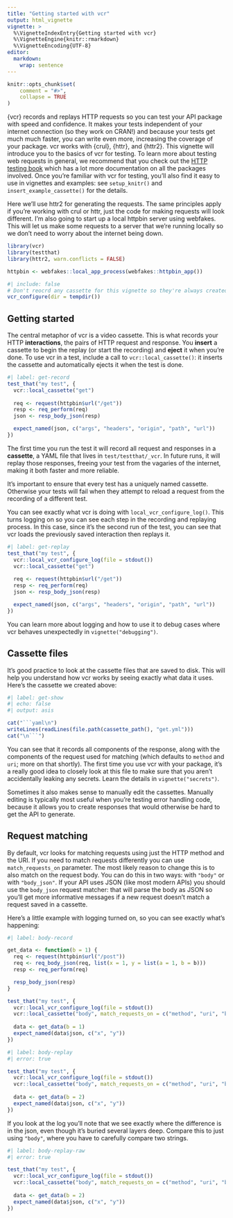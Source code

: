 ```yaml
---
title: "Getting started with vcr"
output: html_vignette
vignette: >
  %\VignetteIndexEntry{Getting started with vcr}
  %\VignetteEngine{knitr::rmarkdown}
  %\VignetteEncoding{UTF-8}
editor:
  markdown:
    wrap: sentence
---
```


```r
knitr::opts_chunk$set(
	comment = "#>",
	collapse = TRUE
)
```

{vcr} records and replays HTTP requests so you can test your API package with speed and confidence.
It makes your tests independent of your internet connection (so they work on CRAN!) and because your tests get much much faster, you can write even more, increasing the coverage of your package.
vcr works with {crul}, {httr}, and {httr2}.
This vignette will introduce you to the basics of vcr for testing.
To learn more about testing web requests in general, we recommend that you check out the [HTTP testing book](https://books.ropensci.org/http-testing/) which has a lot more documentation on all the packages involved.
Once you're familiar with vcr for testing, you'll also find it easy to use in vignettes and examples: see `setup_knitr()` and `insert_example_cassette()` for the details.

Here we'll use httr2 for generating the requests.
The same principles apply if you're working with crul or httr, just the code for making requests will look different.
I'm also going to start up a local httpbin server using webfakes.
This will let us make some requests to a server that we're running locally so we don't need to worry about the internet being down.

```r
library(vcr)
library(testthat)
library(httr2, warn.conflicts = FALSE)

httpbin <- webfakes::local_app_process(webfakes::httpbin_app())
```

```r
#| include: false
# Don't reocrd any cassette for this vignette so they're always created afresh
vcr_configure(dir = tempdir())
```

## Getting started

The central metaphor of vcr is a video cassette.
This is what records your HTTP **interactions**, the pairs of HTTP request and response.
You **insert** a cassette to begin the replay (or start the recording) and **eject** it when you're done.
To use vcr in a test, include a call to `vcr::local_cassette()`: it inserts the cassette and automatically ejects it when the test is done.

```r
#| label: get-record
test_that("my test", {
  vcr::local_cassette("get")
  
  req <- request(httpbin$url("/get"))
  resp <- req_perform(req)
  json <- resp_body_json(resp)

  expect_named(json, c("args", "headers", "origin", "path", "url"))
})
```

The first time you run the test it will record all request and responses in a **cassette**, a YAML file that lives in `test/testthat/_vcr`.
In future runs, it will replay those responses, freeing your test from the vagaries of the internet, making it both faster and more reliable.

It's important to ensure that every test has a uniquely named cassette.
Otherwise your tests will fail when they attempt to reload a request from the recording of a different test.

You can see exactly what vcr is doing with `local_vcr_configure_log()`.
This turns logging on so you can see each step in the recording and replaying process.
In this case, since it's the second run of the test, you can see that vcr loads the previously saved interaction then replays it.

```r
#| label: get-replay
test_that("my test", {
  vcr::local_vcr_configure_log(file = stdout())
  vcr::local_cassette("get")
  
  req <- request(httpbin$url("/get"))
  resp <- req_perform(req)
  json <- resp_body_json(resp)

  expect_named(json, c("args", "headers", "origin", "path", "url"))
})
```

You can learn more about logging and how to use it to debug cases where vcr behaves unexpectedly in `vignette("debugging")`.

## Cassette files

It's good practice to look at the cassette files that are saved to disk.
This will help you understand how vcr works by seeing exactly what data it uses.
Here's the cassette we created above:

```r
#| label: get-show
#| echo: false
#| output: asis

cat("```yaml\n")
writeLines(readLines(file.path(cassette_path(), "get.yml")))
cat("\n```")
```

You can see that it records all components of the response, along with the components of the request used for matching (which defaults to `method` and `uri`; more on that shortly).
The first time you use vcr with your package, it's a really good idea to closely look at this file to make sure that you aren't accidentally leaking any secrets.
Learn the details in `vignette("secrets")`.

Sometimes it also makes sense to manually edit the cassettes.
Manually editing is typically most useful when you're testing error handling code, because it allows you to create responses that would otherwise be hard to get the API to generate.

## Request matching

By default, vcr looks for matching requests using just the HTTP method and the URI.
If you need to match requests differently you can use `match_requests_on` parameter.
The most likely reason to change this is to also match on the request body.
You can do this in two ways: with `"body"` or with `"body_json"`.
If your API uses JSON (like most modern APIs) you should use the `body_json` request matcher: that will parse the body as JSON so you'll get more informative messages if a new request doesn't match a request saved in a cassette.

Here's a little example with logging turned on, so you can see exactly what's happening:

```r
#| label: body-record

get_data <- function(b = 1) {
  req <- request(httpbin$url("/post"))
  req <- req_body_json(req, list(x = 1, y = list(a = 1, b = b)))
  resp <- req_perform(req)

  resp_body_json(resp)
}

test_that("my test", {
  vcr::local_vcr_configure_log(file = stdout())
  vcr::local_cassette("body", match_requests_on = c("method", "uri", "body_json"))
  
  data <- get_data(b = 1)
  expect_named(data$json, c("x", "y"))
})
```

```r
#| label: body-replay
#| error: true

test_that("my test", {
  vcr::local_vcr_configure_log(file = stdout())
  vcr::local_cassette("body", match_requests_on = c("method", "uri", "body_json"))
  
  data <- get_data(b = 2)
  expect_named(data$json, c("x", "y"))
})
```

If you look at the log you'll note that we see exactly where the difference is in the json, even though it's buried several layers deep.
Compare this to just using `"body"`, where you have to carefully compare two strings.

```r
#| label: body-replay-raw
#| error: true

test_that("my test", {
  vcr::local_vcr_configure_log(file = stdout())
  vcr::local_cassette("body", match_requests_on = c("method", "uri", "body"))
  
  data <- get_data(b = 2)
  expect_named(data$json, c("x", "y"))
})
```
